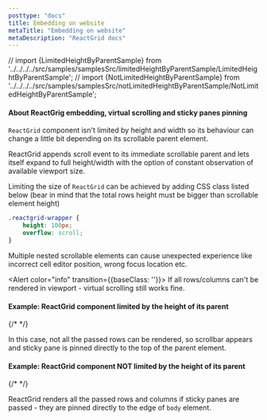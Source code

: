 ```yaml
---
posttype: "docs"
title: Embedding on website
metaTitle: "Embedding on website"
metaDescription: "ReactGrid docs"
---
```

// import {LimitedHeightByParentSample} from '../../../../src/samples/samplesSrc/limitedHeightByParentSample/LimitedHeightByParentSample';
// import {NotLimitedHeightByParentSample} from '../../../../src/samples/samplesSrc/notLimitedHeightByParentSample/NotLimitedHeightByParentSample';


#### About ReactGrig embedding, virtual scrolling and sticky panes pinning

`ReactGrid` component isn't limited by height and width so its behaviour can change a little bit depending on its scrollable parent element.

ReactGrid appends scroll event to its immediate scrollable parent and lets itself expand to full height/width with the option of
constant observation of available viewport size.

Limiting the size of `ReactGrid` can be achieved by adding CSS class listed below 
(bear in mind that the total rows height must be bigger than scrollable element height)

```css
.reactgrid-wrapper {
    height: 100px;
    overflow: scroll;
}
```

Multiple nested scrollable elements can cause unexpected experience like incorrect cell editor position, wrong focus location etc.

<Alert color="info" transition={{baseClass: ''}}>
	<i class="fas fa-exclamation-circle pr-2"></i>
	If all rows/columns can't be rendered in viewport - virtual scrolling still works fine.
</Alert>

#### Example: ReactGrid component limited by the height of its parent

<div className={'py-4'}>
    {/* <LimitedHeightByParentSample/> */}
</div>  

In this case, not all the passed rows can be rendered, so scrollbar appears and sticky pane is pinned directly to the top of the 
parent element. 

#### Example: ReactGrid component NOT limited by the height of its parent

<div className={'py-4'}>
    {/* <NotLimitedHeightByParentSample /> */}
</div>    

ReactGrid renders all the passed rows and columns if sticky panes are passed - they are pinned directly to the edge 
of `body` element.